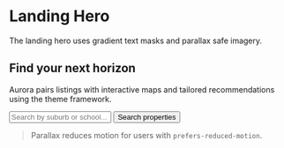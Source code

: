 # Landing Hero

The landing hero uses gradient text masks and parallax safe imagery.

<section className="relative overflow-hidden rounded-[3rem] bg-slate-900 p-16 text-white shadow-xl">
  <div className="absolute inset-0 -z-10 bg-[radial-gradient(circle_at_top,#2B6CB0,transparent_60%)] opacity-70" aria-hidden />
  <h2 className="text-5xl font-semibold">Find your next horizon</h2>
  <p className="mt-4 max-w-xl text-lg text-slate-300">
    Aurora pairs listings with interactive maps and tailored recommendations using the theme framework.
  </p>
  <form className="mt-8 flex flex-col gap-4 sm:flex-row">
    <input
      type="text"
      placeholder="Search by suburb or school..."
      className="flex-1 rounded-full border border-white/20 bg-white/10 px-6 py-3 backdrop-blur focus:outline-none"
    />
    <button className="rounded-full bg-gradient-to-r from-aurora-primary to-aurora-accent px-6 py-3 font-semibold text-white shadow-lg">
      Search properties
    </button>
  </form>
  <div className="pointer-events-none absolute -right-32 top-12 hidden h-64 w-64 rounded-full bg-gradient-to-br from-aurora-primary/40 to-aurora-accent/60 blur-3xl sm:block" />
</section>

> Parallax reduces motion for users with `prefers-reduced-motion`.
